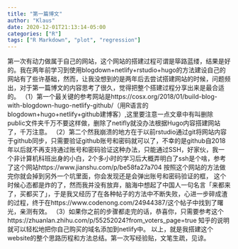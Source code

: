 ```yaml
---
title: "第一篇博文"
author: "Klaus"
date: 2020-12-01T21:13:14-05:00
categories: ["R"]
tags: ["R Markdown", "plot", "regression"]
---
```


   第一次有动力做属于自己的网站，这个网站的搭建过程可谓是筚路蓝缕，结果是好的。我在两年前学习到使用blogdown+netlify+rstudio+hugo的方法建设自己的网站有了些许基础，然而，让我没想到的是两年后去尝试搭建网站的时候，问题频出，对于第一篇博文的内容思考了很久，觉得把整个搭建过程分享出来是最合适的。
   （1）第一个最关键的参考网站是https://cosx.org/2018/01/build-blog-with-blogdown-hugo-netlify-github/（用R语言的blogdown+hugo+netlify+github建博客）,这里要注意一点文章中有叫删除public文件夹千万不要这样做，删除了netifly就没办法根据Hugo内容搭建网站了，千万注意。
  （2）第二个然我崩溃的地方在于以前rstudio通过git将网站内容于github同步，只需要验证github账号和密码就可以了，不幸的是github自2018年以后就不再支持通过账号和密码验证这种办法，只能通过SSH，好家伙，我一个非计算机科班出身的小白，2个多小时的学习后大概弄明白了ssh是个啥，参考了这个网站https://www.jianshu.com/p/be58fa27a704 按照这个网站的方法做完你就会掉到另外一个坑里面，你会发现还是会弹出账号和密码验证的框，
这个时候心态都是炸的了，然而我并没有放弃，脑海中想起了中国人一句名言「来都来了，买都买了」，于是我又经历了在各种帖子的方法中不断失败，心进一步碎成渣的过程，终于在https://www.codenong.com/24944387/这个帖子中找到了曙光，亲测有效。
  （3）如果你之前的步骤都走完的话，恭喜你，只需要参考这个https://zhuanlan.zhihu.com/p/55252024?from_voters_page=true 知乎的说明就可以轻松地把你自己购买的域名添加到netlify中。
   以上，就是我搭建这个website的整个思路历程和方法总结。第一次写经验贴，文笔生疏，见谅。
